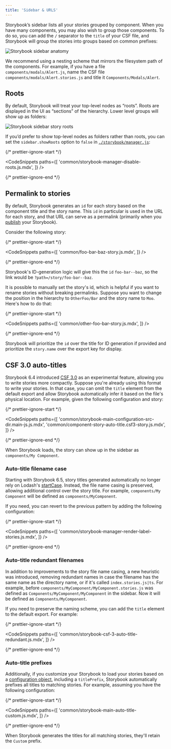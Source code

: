 ```yaml
---
title: 'Sidebar & URLS'
---
```


Storybook’s sidebar lists all your stories grouped by component. When you have many components, you may also wish to group those components. To do so, you can add the `/` separator to the `title` of your CSF file, and Storybook will group the stories into groups based on common prefixes:

![Storybook sidebar anatomy](./sidebar-anatomy.jpg)

We recommend using a nesting scheme that mirrors the filesystem path of the components. For example, if you have a file `components/modals/Alert.js`, name the CSF file `components/modals/Alert.stories.js` and title it `Components/Modals/Alert`.

## Roots

By default, Storybook will treat your top-level nodes as “roots”. Roots are displayed in the UI as “sections” of the hierarchy. Lower level groups will show up as folders:

![Storybook sidebar story roots](./sidebar-roots.jpg)

If you’d prefer to show top-level nodes as folders rather than roots, you can set the `sidebar.showRoots` option to `false` in [`./storybook/manager.js`](./overview.md#configure-story-rendering):

{/* prettier-ignore-start */}

<CodeSnippets
  paths={[
    'common/storybook-manager-disable-roots.js.mdx',
  ]}
/>

{/* prettier-ignore-end */}

## Permalink to stories

By default, Storybook generates an `id` for each story based on the component title and the story name. This `id` in particular is used in the URL for each story, and that URL can serve as a permalink (primarily when you [publish](../sharing/publish-storybook.md) your Storybook).

Consider the following story:

{/* prettier-ignore-start */}

<CodeSnippets
  paths={[
    'common/foo-bar-baz-story.js.mdx',
  ]}
/>

{/* prettier-ignore-end */}

Storybook's ID-generation logic will give this the `id` `foo-bar--baz`, so the link would be `?path=/story/foo-bar--baz`.

It is possible to manually set the story's id, which is helpful if you want to rename stories without breaking permalinks. Suppose you want to change the position in the hierarchy to `OtherFoo/Bar` and the story name to `Moo`. Here's how to do that:

{/* prettier-ignore-start */}

<CodeSnippets
  paths={[
    'common/other-foo-bar-story.js.mdx',
  ]}
/>

{/* prettier-ignore-end */}

Storybook will prioritize the `id` over the title for ID generation if provided and prioritize the `story.name` over the export key for display.

## CSF 3.0 auto-titles

Storybook 6.4 introduced [CSF 3.0](https://storybook.js.org/blog/component-story-format-3-0/) as an experimental feature, allowing you to write stories more compactly. Suppose you're already using this format to write your stories. In that case, you can omit the `title` element from the default export and allow Storybook automatically infer it based on the file's physical location. For example, given the following configuration and story:

{/* prettier-ignore-start */}

<CodeSnippets
  paths={[
    'common/storybook-main-configuration-src-dir.main-js.js.mdx',
    'common/component-story-auto-title.csf3-story.js.mdx',
  ]}
/>

{/* prettier-ignore-end */}

When Storybook loads, the story can show up in the sidebar as `components/My Component`.

### Auto-title filename case

Starting with Storybook 6.5, story titles generated automatically no longer rely on Lodash's [startCase](https://lodash.com/docs/#startCase).
Instead, the file name casing is preserved, allowing additional control over the story title. For example, `components/My Component` will be defined as `components/MyComponent`.

If you need, you can revert to the previous pattern by adding the following configuration:

{/* prettier-ignore-start */}

<CodeSnippets
  paths={[
    'common/storybook-manager-render-label-stories.js.mdx',
  ]}
/>

{/* prettier-ignore-end */}

### Auto-title redundant filenames

In addition to improvements to the story file name casing, a new heuristic was introduced, removing redundant names in case the filename has the same name as the directory name, or if it's called `index.stories.js|ts`. For example, before `components/MyComponent/MyComponent.stories.js` was defined as `Components/MyComponent/MyComponent` in the sidebar. Now it will be defined as `Components/MyComponent`.

If you need to preserve the naming scheme, you can add the `title` element to the default export. For example:

{/* prettier-ignore-start */}

<CodeSnippets
  paths={[
    'common/storybook-csf-3-auto-title-redundant.js.mdx',
  ]}
/>

{/* prettier-ignore-end */}

### Auto-title prefixes

Additionally, if you customize your Storybook to load your stories based on a [configuration object](./overview.md#with-a-configuration-object), including a `titlePrefix`, Storybook automatically prefixes all titles to matching stories. For example, assuming you have the following configuration:

{/* prettier-ignore-start */}

<CodeSnippets
  paths={[
    'common/storybook-main-auto-title-custom.js.mdx',
  ]}
/>

{/* prettier-ignore-end */}

When Storybook generates the titles for all matching stories, they'll retain the `Custom` prefix.
